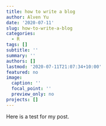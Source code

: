 ```yaml
---
title: how to write a blog
author: Alven Yu
date: '2020-07-11'
slug: how-to-write-a-blog
categories:
  - R
tags: []
subtitle: ''
summary: ''
authors: []
lastmod: '2020-07-11T21:07:34+10:00'
featured: no
image:
  caption: ''
  focal_point: ''
  preview_only: no
projects: []
---
```


Here is a test for my post.